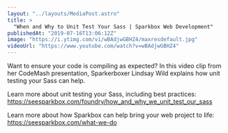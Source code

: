 ```yaml
---
layout: "../layouts/MediaPost.astro"
title: >
  "When and Why to Unit Test Your Sass | Sparkbox Web Development"
publishedAt: "2019-07-16T13:06:12Z"
image: "https://i.ytimg.com/vi/wBAdjwGBHZ4/maxresdefault.jpg"
videoUrl: "https://www.youtube.com/watch?v=wBAdjwGBHZ4"
---
```


Want to ensure your code is compiling as expected? In this video clip from her CodeMash presentation, Sparkerboxer Lindsay Wild explains how unit testing your Sass can help.

Learn more about unit testing your Sass, including best practices: https://seesparkbox.com/foundry/how_and_why_we_unit_test_our_sass

Learn more about how Sparkbox can help bring your web project to life: https://seesparkbox.com/what-we-do
